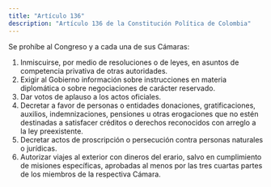 ```yaml
---
title: "Artículo 136"
description: "Artículo 136 de la Constitución Política de Colombia"
---
```


Se prohíbe al Congreso y a cada una de sus Cámaras:

1. Inmiscuirse, por medio de resoluciones o de leyes, en asuntos de competencia privativa de otras autoridades.
2. Exigir al Gobierno información sobre instrucciones en materia diplomática o sobre negociaciones de carácter reservado.
3. Dar votos de aplauso a los actos oficiales.
4. Decretar a favor de personas o entidades donaciones, gratificaciones, auxilios, indemnizaciones, pensiones u otras erogaciones que no estén destinadas a satisfacer créditos o derechos reconocidos con arreglo a la ley preexistente.
5. Decretar actos de proscripción o persecución contra personas naturales o jurídicas.
6. Autorizar viajes al exterior con dineros del erario, salvo en cumplimiento de misiones específicas, aprobadas al menos por las tres cuartas partes de los miembros de la respectiva Cámara.

